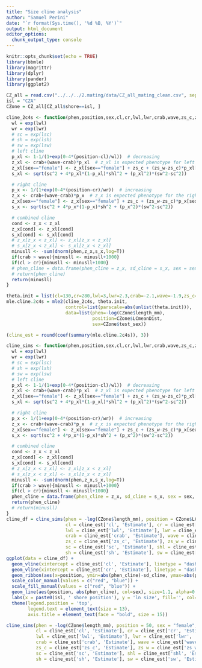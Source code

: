 ```yaml
---
title: "Size cline analysis"
author: "Samuel Perini"
date: "`r format(Sys.time(), '%d %B, %Y')`"
output: html_document
editor_options: 
  chunk_output_type: console
---
```


```r
knitr::opts_chunk$set(echo = TRUE)
library(bbmle)
library(magrittr)
library(dplyr)
library(pander)
library(ggplot2)
```


```r
CZ_all = read.csv("../../../2.mating/data/CZ_all_mating_clean.csv", sep = ";")
isl = "CZA"
CZone = CZ_all[CZ_all$shore==isl, ]

cline_2c4s <- function(phen,position,sex,cl,cr,lwl,lwr,crab,wave,zs_c,zs_w,sc,shl,sh,sw){
  wl = exp(lwl)
  wr = exp(lwr)
  # sc = exp(lsc)
  # sh = exp(lsh)
  # sw = exp(lsw)
  # left cline
  p_xl <- 1-1/(1+exp(0-4*(position-cl)/wl))  # decreasing
  z_xl <- crab+(wave-crab)*p_xl  # z_xl is expected phenotype for left cline
  z_xl[sex=="female"] <- z_xl[sex=="female"] + zs_c + (zs_w-zs_c)*p_xl[sex=="female"]
  s_xl <- sqrt(sc^2 + 4*p_xl*(1-p_xl)*shl^2 + (p_xl^2)*(sw^2-sc^2))

  # right cline
  p_x <- 1/(1+exp(0-4*(position-cr)/wr))  # increasing
  z_x <- crab+(wave-crab)*p_x  # z_x is expected phenotype for the right cline
  z_x[sex=="female"] <- z_x[sex=="female"] + zs_c + (zs_w-zs_c)*p_x[sex=="female"]
  s_x <- sqrt(sc^2 + 4*p_x*(1-p_x)*sh^2 + (p_x^2)*(sw^2-sc^2))

  # combined cline
  cond <- z_x < z_xl
  z_x[cond] <- z_xl[cond]
  s_x[cond] <- s_xl[cond]
  # z_x[z_x < z_xl] <- z_xl[z_x < z_xl]
  # s_x[z_x < z_xl] <- s_xl[z_x < z_xl]
  minusll <- -sum(dnorm(phen,z_x,s_x,log=T))
  if(crab > wave){minusll <- minusll+1000}
  if(cl > cr){minusll <- minusll+1000}
  # phen_cline = data.frame(phen_cline = z_x, sd_cline = s_x, sex = sex, position = position)
  # return(phen_cline)
  return(minusll)
}

theta.init = list(cl=130,cr=280,lwl=3,lwr=2.3,crab=-2.1,wave=-1.9,zs_c=-0.1,zs_w=-0.1,sc=0.2,shl=0.2,sh=0.2,sw=0.2)
mle.cline.2c4s = mle2(cline_2c4s, theta.init,
                      control=list(parscale=abs(unlist(theta.init))),
                      data=list(phen=-log(CZone$length_mm),
                                position=CZone$LCmeanDist,
                                sex=CZone$test_sex))

(cline_est = round(coef(summary(mle.cline.2c4s)), 3))

cline_sims <- function(phen,position,sex,cl,cr,lwl,lwr,crab,wave,zs_c,zs_w,sc,shl,sh,sw){
  wl = exp(lwl)
  wr = exp(lwr)
  # sc = exp(lsc)
  # sh = exp(lsh)
  # sw = exp(lsw)
  # left cline
  p_xl <- 1-1/(1+exp(0-4*(position-cl)/wl))  # decreasing
  z_xl <- crab+(wave-crab)*p_xl  # z_xl is expected phenotype for left cline
  z_xl[sex=="female"] <- z_xl[sex=="female"] + zs_c + (zs_w-zs_c)*p_xl[sex=="female"]
  s_xl <- sqrt(sc^2 + 4*p_xl*(1-p_xl)*shl^2 + (p_xl^2)*(sw^2-sc^2))

  # right cline
  p_x <- 1/(1+exp(0-4*(position-cr)/wr))  # increasing
  z_x <- crab+(wave-crab)*p_x  # z_x is expected phenotype for the right cline
  z_x[sex=="female"] <- z_x[sex=="female"] + zs_c + (zs_w-zs_c)*p_x[sex=="female"]
  s_x <- sqrt(sc^2 + 4*p_x*(1-p_x)*sh^2 + (p_x^2)*(sw^2-sc^2))

  # combined cline
  cond <- z_x < z_xl
  z_x[cond] <- z_xl[cond]
  s_x[cond] <- s_xl[cond]
  # z_x[z_x < z_xl] <- z_xl[z_x < z_xl]
  # s_x[z_x < z_xl] <- s_xl[z_x < z_xl]
  minusll <- -sum(dnorm(phen,z_x,s_x,log=T))
  if(crab > wave){minusll <- minusll+1000}
  if(cl > cr){minusll <- minusll+1000}
  phen_cline = data.frame(phen_cline = z_x, sd_cline = s_x, sex = sex, position = position)
  return(phen_cline)
  # return(minusll)
}
cline_df = cline_sims(phen = -log(CZone$length_mm), position = CZone$LCmeanDist, sex = CZone$test_sex,
                      cl = cline_est['cl', 'Estimate'], cr = cline_est['cr', 'Estimate'],
                      lwl = cline_est['lwl', 'Estimate'], lwr = cline_est['lwr', 'Estimate'],
                      crab = cline_est['crab', 'Estimate'], wave = cline_est['wave', 'Estimate'],
                      zs_c = cline_est['zs_c', 'Estimate'], zs_w = cline_est['zs_w', 'Estimate'],
                      sc = cline_est['sc', 'Estimate'], shl = cline_est['shl', 'Estimate'],
                      sh = cline_est['sh', 'Estimate'], sw = cline_est['sw', 'Estimate'])
ggplot(data = cline_df) +
  geom_vline(xintercept = cline_est['cl', 'Estimate'], linetype = "dashed") +
  geom_vline(xintercept = cline_est['cr', 'Estimate'], linetype = "dashed") +
  geom_ribbon(aes(x=position, ymin=abs(phen_cline)-sd_cline, ymax=abs(phen_cline)+sd_cline, fill=sex), alpha=0.15) +
  scale_color_manual(values = c("red", "blue")) +
  scale_fill_manual(values = c("red", "blue")) +
  geom_line(aes(position, abs(phen_cline), col=sex), size=1.1, alpha=0.7) +
  labs(x = paste0(isl, ' shore position'), y = 'ln size', fill='', col='') +
  theme(legend.position = 'top',
        legend.text = element_text(size = 13),
        axis.title = element_text(face = "bold", size = 15))

cline_sims(phen = -log(CZone$length_mm), position = 50, sex = "female",
           cl = cline_est['cl', 'Estimate'], cr = cline_est['cr', 'Estimate'],
           lwl = cline_est['lwl', 'Estimate'], lwr = cline_est['lwr', 'Estimate'],
           crab = cline_est['crab', 'Estimate'], wave = cline_est['wave', 'Estimate'],
           zs_c = cline_est['zs_c', 'Estimate'], zs_w = cline_est['zs_w', 'Estimate'],
           sc = cline_est['sc', 'Estimate'], shl = cline_est['shl', 'Estimate'],
           sh = cline_est['sh', 'Estimate'], sw = cline_est['sw', 'Estimate'])
```


